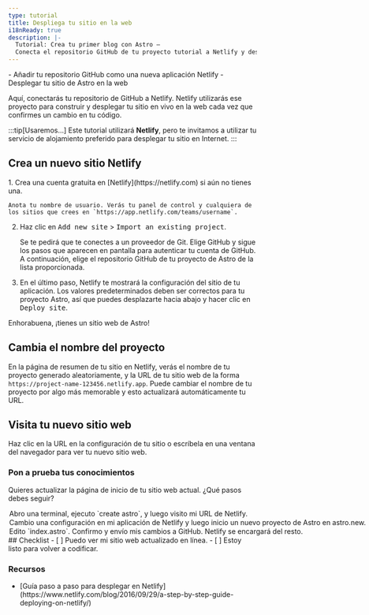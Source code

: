 ```yaml
---
type: tutorial
title: Despliega tu sitio en la web
i18nReady: true
description: |-
  Tutorial: Crea tu primer blog con Astro —
  Conecta el repositorio GitHub de tu proyecto tutorial a Netlify y despliégalo en la web
---
```


<PreCheck>
  - Añadir tu repositorio GitHub como una nueva aplicación Netlify
  - Desplegar tu sitio de Astro en la web
</PreCheck>

Aquí, conectarás tu repositorio de GitHub a Netlify. Netlify utilizarás ese proyecto para construir y desplegar tu sitio en vivo en la web cada vez que confirmes un cambio en tu código. 

:::tip[Usaremos...]
Este tutorial utilizará **Netlify**, pero te invitamos a utilizar tu servicio de alojamiento preferido para desplegar tu sitio en Internet.
:::

## Crea un nuevo sitio Netlify

<Steps>
1. Crea una cuenta gratuita en [Netlify](https://netlify.com) si aún no tienes una.

    Anota tu nombre de usuario. Verás tu panel de control y cualquiera de los sitios que crees en `https://app.netlify.com/teams/username`.

2. Haz clic en <kbd>Add new site</kbd> > <kbd>Import an existing project</kbd>.

    Se te pedirá que te conectes a un proveedor de Git. Elige GitHub y sigue los pasos que aparecen en pantalla para autenticar tu cuenta de GitHub. A continuación, elige el repositorio GitHub de tu proyecto de Astro de la lista proporcionada.

3. En el último paso, Netlify te mostrará la configuración del sitio de tu aplicación. Los valores predeterminados deben ser correctos para tu proyecto Astro, así que puedes desplazarte hacia abajo y hacer clic en <kbd>Deploy site</kbd>.
</Steps>

Enhorabuena, ¡tienes un sitio web de Astro!

## Cambia el nombre del proyecto

En la página de resumen de tu sitio en Netlify, verás el nombre de tu proyecto generado aleatoriamente, y la URL de tu sitio web de la forma `https://project-name-123456.netlify.app`. Puede cambiar el nombre de tu proyecto por algo más memorable y esto actualizará automáticamente tu URL.

## Visita tu nuevo sitio web

Haz clic en la URL en la configuración de tu sitio o escríbela en una ventana del navegador para ver tu nuevo sitio web.



<Box icon="question-mark">

### Pon a prueba tus conocimientos



Quieres actualizar la página de inicio de tu sitio web actual. ¿Qué pasos debes seguir?

  <MultipleChoice>
    <Option>
      Abro una terminal, ejecuto `create astro`, y luego visito mi URL de Netlify.
    </Option>
    <Option>
      Cambio una configuración en mi aplicación de Netlify y luego inicio un nuevo proyecto de Astro en astro.new.
    </Option>
    <Option isCorrect>
      Edito `index.astro`. Confirmo y envío mis cambios a GitHub. Netlify se encargará del resto.
    </Option>
  </MultipleChoice>
 </Box>

<Box icon="check-list">
## Checklist

<Checklist>
- [ ] Puedo ver mi sitio web actualizado en línea.
- [ ] Estoy listo para volver a codificar.
</Checklist>
</Box>

### Recursos

- <p>[Guía paso a paso para desplegar en Netlify](https://www.netlify.com/blog/2016/09/29/a-step-by-step-guide-deploying-on-netlify/) <Badge class="neutral-badge" text="externo" /></p>
